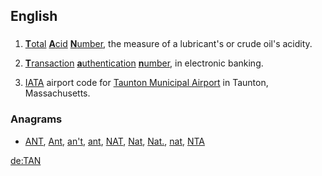 {{also|Appendix:Variations of "tan"}}
==English==

==={{initialism-old|en}}===
{{head|en}}

# {{context|engineering|lang=en}} [[total|'''T'''otal]] [[acid|'''A'''cid]] [[number|'''N'''umber]], the measure of a lubricant's or crude oil's acidity.
# {{context|banking|lang=en}} [[transaction|'''T'''ransaction]] [[authentication|'''a'''uthentication]] [[number|'''n'''umber]], in electronic banking.
# [[IATA]] airport code for [[w:Taunton Municipal Airport|Taunton Municipal Airport]] in Taunton, Massachusetts.

===Anagrams===
* [[ANT#English|ANT]], [[Ant#English|Ant]], [[an't#English|an't]], [[ant#English|ant]], [[NAT#English|NAT]], [[Nat#English|Nat]], [[Nat.#English|Nat.]], [[nat#English|nat]], [[NTA#English|NTA]]

[[de:TAN]]
